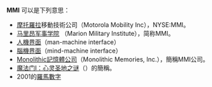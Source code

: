 {{NoteTA
|1=zh-cn:马里昂军事学院; zh-tw:馬里昂軍校;
}}
'''MMI''' 可以是下列意思：
* [[摩托羅拉|摩托羅拉]]移動技術公司（Motorola Mobility Inc），NYSE:MMI。
* [[马里昂军事学院|马里昂军事学院]] （Marion Military Institute），简称MMI。
* [[人機界面|人機界面]]（man-machine interface）
* [[腦機界面|腦機界面]]（mind-machine interface）
* [[Monolithic記憶體公司|Monolithic記憶體公司]]（Monolithic Memories, Inc.），簡稱MMI公司。
* [[魔法门I：心灵圣地之谜|魔法门I：心灵圣地之谜]]（{{lang-en|Might and Magic Book One: The Secret of the Inner Sanctum}}）的簡稱。
* 2001的[[羅馬數字|羅馬數字]]

{{disambig|Cat=三字拉丁字母缩写消歧义}}